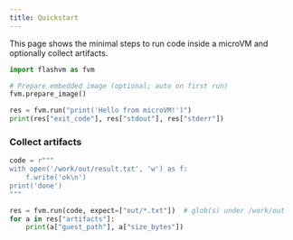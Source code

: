 ```yaml
---
title: Quickstart
---
```


This page shows the minimal steps to run code inside a microVM and optionally collect artifacts.

```python
import flashvm as fvm

# Prepare embedded image (optional; auto on first run)
fvm.prepare_image()

res = fvm.run("print('Hello from microVM!')")
print(res["exit_code"], res["stdout"], res["stderr"])  
```

### Collect artifacts

```python
code = r"""
with open('/work/out/result.txt', 'w') as f:
    f.write('ok\n')
print('done')
"""

res = fvm.run(code, expect=["out/*.txt"])  # glob(s) under /work/out
for a in res["artifacts"]:
    print(a["guest_path"], a["size_bytes"]) 
```
